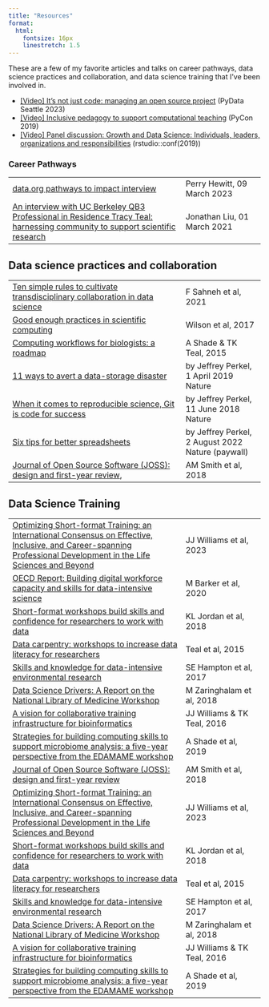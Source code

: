 ```yaml
---
title: "Resources"
format:
  html: 
    fontsize: 16px
    linestretch: 1.5
---
```


These are a few of my favorite articles and talks on career pathways, data science practices and collaboration, and data science training that I've been involved in.

* [\[Video\] It's not just code: managing an open source project](https://www.youtube.com/watch?v=CiXhTA6zkjA) (PyData Seattle 2023)
* [\[Video\] Inclusive pedagogy to support computational teaching](https://www.youtube.com/watch?v=IYADM3-0QSM) (PyCon 2019)
* [\[Video\] Panel discussion: Growth and Data Science: Individuals, leaders, organizations and responsibilities](https://posit.co/resources/videos/panel-discussion-growth-and-data-science-individuals-leaders-organizations-and-responsibilities/) (rstudio::conf(2019))


### Career Pathways

|                                                                                                                                                                               |                                                   |
|-------------------------------------------------|-----------------------|
| [data.org pathways to impact interview](https://data.org/news/pathways-to-impact-tracy-teal/) | Perry Hewitt, 09 March 2023 |
| [An interview with UC Berkeley QB3 Professional in Residence Tracy Teal: harnessing community to support scientific research](https://qb3.berkeley.edu/news/an-interview-with-professional-in-residence-tracy-teal-harnessing-community-to-support-scientific-research/) |  Jonathan Liu, 01 March 2021 |


## Data science practices and collaboration

|                                                                                                                                                                               |                                                   |
|-------------------------------------------------|-----------------------|
| [Ten simple rules to cultivate transdisciplinary collaboration in data science](https://journals.plos.org/ploscompbiol/article?id=10.1371/journal.pcbi.1008879)               | F Sahneh et al, 2021                              |
| [Good enough practices in scientific computing](https://journals.plos.org/ploscompbiol/article?id=10.1371/journal.pcbi.1005510)                                               | Wilson et al, 2017                                |
| [Computing workflows for biologists: a roadmap](https://journals.plos.org/plosbiology/article?id=10.1371/journal.pbio.1002303)                                                | A Shade & TK Teal, 2015                           |
| [11 ways to avert a data-storage disaster](https://www.nature.com/articles/d41586-019-01040-w)                                                                                | by Jeffrey Perkel, 1 April 2019 Nature            |
| [When it comes to reproducible science, Git is code for success](https://www.nature.com/nature-index/news-blog/when-it-comes-to-reproducible-science-git-is-code-for-success) | by Jeffrey Perkel, 11 June 2018 Nature            |
| [Six tips for better spreadsheets](https://www.nature.com/articles/d41586-022-02076-1)                                                                                        | by Jeffrey Perkel, 2 August 2022 Nature (paywall) |
| [Journal of Open Source Software (JOSS): design and first-year review](https://peerj.com/articles/cs-147.pdf),                                                                | AM Smith et al, 2018                              |

## Data Science Training

|                                                                                                                                                                                                                                   |                             |
|-------------------------------------------------|-----------------------|
| [Optimizing Short-format Training: an International Consensus on Effective, Inclusive, and Career-spanning Professional Development in the Life Sciences and Beyond](https://www.biorxiv.org/content/10.1101/2023.03.10.531570v1) | JJ Williams et al, 2023     |
| [OECD Report: Building digital workforce capacity and skills for data-intensive science](https://www.research.ed.ac.uk/en/publications/building-digital-workforce-capacity-and-skills-for-data-intensive)                         | M Barker et al, 2020        |
| [Short-format workshops build skills and confidence for researchers to work with data](https://peer.asee.org/short-format-workshops-build-skills-and-confidence-for-researchers-to-work-with-data)                                | KL Jordan et al, 2018       |
| [Data carpentry: workshops to increase data literacy for researchers](http://ijdc.net/index.php/ijdc/article/view/10.1.135)                                                                                                       | Teal et al, 2015            |
| [Skills and knowledge for data-intensive environmental research](https://academic.oup.com/bioscience/article/67/6/546/3784601)                                                                                                    | SE Hampton et al, 2017      |
| [Data Science Drivers: A Report on the National Library of Medicine Workshop](https://www.nlm.nih.gov/od/osi/documents/DS_Drivers_FullReport_FINALB.pdf)                                                                          | M Zaringhalam et al, 2018   |
| [A vision for collaborative training infrastructure for bioinformatics](https://nyaspubs.onlinelibrary.wiley.com/doi/abs/10.1111/nyas.13207)                                                                                      | JJ Williams & TK Teal, 2016 |
| [Strategies for building computing skills to support microbiome analysis: a five-year perspective from the EDAMAME workshop](https://journals.asm.org/doi/full/10.1128/mSystems.00297-19)                                         | A Shade et al, 2019         |
|  [Journal of Open Source Software (JOSS): design and first-year review](https://peerj.com/articles/cs-147.pdf) | AM Smith et al, 2018 |
| [Optimizing Short-format Training: an International Consensus on Effective, Inclusive, and Career-spanning Professional Development in the Life Sciences and Beyond](https://www.biorxiv.org/content/10.1101/2023.03.10.531570v1) | JJ Williams et al, 2023 |
|  [Short-format workshops build skills and confidence for researchers to work with data](https://peer.asee.org/short-format-workshops-build-skills-and-confidence-for-researchers-to-work-with-data) | KL Jordan et al, 2018 |
| [Data carpentry: workshops to increase data literacy for researchers](http://ijdc.net/index.php/ijdc/article/view/10.1.135) | Teal et al, 2015 |
| [Skills and knowledge for data-intensive environmental research](https://academic.oup.com/bioscience/article/67/6/546/3784601) | SE Hampton et al, 2017 |
| [Data Science Drivers: A Report on the National Library of Medicine Workshop](https://www.nlm.nih.gov/od/osi/documents/DS_Drivers_FullReport_FINALB.pdf) | M Zaringhalam et al, 2018 |
| [A vision for collaborative training infrastructure for bioinformatics](https://nyaspubs.onlinelibrary.wiley.com/doi/abs/10.1111/nyas.13207) | JJ Williams & TK Teal, 2016 |
| [Strategies for building computing skills to support microbiome analysis: a five-year perspective from the EDAMAME workshop](https://journals.asm.org/doi/full/10.1128/mSystems.00297-19) | A Shade et al, 2019 |
